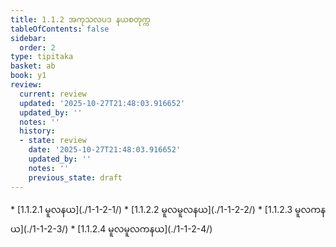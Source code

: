 ```yaml
---
title: 1.1.2 အကုသလပဒ နယစတုက္က
tableOfContents: false
sidebar:
  order: 2
type: tipitaka
basket: ab
book: y1
review:
  current: review
  updated: '2025-10-27T21:48:03.916652'
  updated_by: ''
  notes: ''
  history:
  - state: review
    date: '2025-10-27T21:48:03.916652'
    updated_by: ''
    notes: ''
    previous_state: draft
---
```



<ReviewStatus review={frontmatter.review} showDetails={true} />

<HypothesisAnnotation frontmatter={frontmatter} />

<DynamicBreadcrumb />



<TableOfContents book="y1" section="1.1.2">
* [1.1.2.1 မူလနယ](./1-1-2-1/)
* [1.1.2.2 မူလမူလနယ](./1-1-2-2/)
* [1.1.2.3 မူလကနယ](./1-1-2-3/)
* [1.1.2.4 မူလမူလကနယ](./1-1-2-4/)
</TableOfContents>